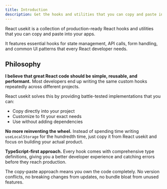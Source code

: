 ```yaml
---
title: Introduction
description: Get the hooks and utilities that you can copy and paste into your apps.
---
```


React usekit is a collection of production-ready React hooks and utilities that you can copy and paste into your apps.

It features essential hooks for state management, API calls, form handling, and common UI patterns that every React developer needs.

## Philosophy

**I believe that great React code should be simple, reusable, and performant.** Most developers end up writing the same custom hooks repeatedly across different projects.

React usekit solves this by providing battle-tested implementations that you can:

- Copy directly into your project
- Customize to fit your exact needs
- Use without adding dependencies

**No more reinventing the wheel.** Instead of spending time writing `useLocalStorage` for the hundredth time, just copy it from React usekit and focus on building your actual product.

**TypeScript-first approach.** Every hook comes with comprehensive type definitions, giving you a better developer experience and catching errors before they reach production.

The copy-paste approach means you own the code completely. No version conflicts, no breaking changes from updates, no bundle bloat from unused features.
